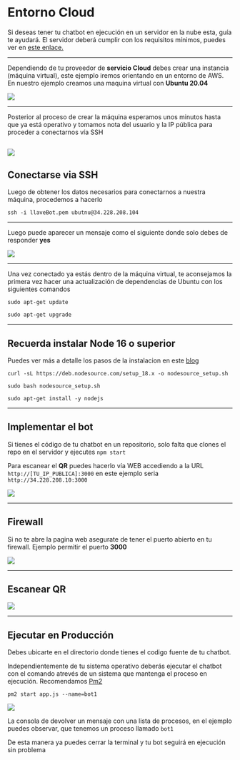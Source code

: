 
# Entorno Cloud

Si deseas tener tu chatbot en ejecución en un servidor en la nube esta, guía te ayudará.
El servidor deberá cumplir con los requisitos mínimos, puedes ver en [este enlace.](/docs/requirements)

---

Dependiendo de tu proveedor de **servicio Cloud** debes crear una instancia (máquina virtual), este ejemplo iremos orientando en un entorno de AWS.
En nuestro ejemplo creamos una maquina virtual con **Ubuntu 20.04**

![](https://i.imgur.com/5zRCz9q.png)

---

Posterior al proceso de crear la máquina esperamos unos minutos hasta que ya está operativo y tomamos nota del usuario y la IP pública para proceder a conectarnos vía SSH

## ![](https://i.imgur.com/ljyJPBm.png)

## Conectarse via SSH

Luego de obtener los datos necesarios para conectarnos a nuestra máquina, procedemos a hacerlo

```shell
ssh -i llaveBot.pem ubutnu@34.228.208.104
```

---

Luego puede aparecer un mensaje como el siguiente donde solo debes de responder **yes**

![](https://i.imgur.com/rUBASqR.png)

---

Una vez conectado ya estás dentro de la máquina virtual, te aconsejamos la primera vez hacer una actualización de dependencias de Ubuntu con los siguientes comandos

```shell
sudo apt-get update
```

```shell
sudo apt-get upgrade
```

---

## Recuerda instalar Node 16 o superior

Puedes ver más a detalle los pasos de la instalacion en este [blog](https://www.digitalocean.com/community/tutorials/how-to-install-node-js-on-ubuntu-20-04-es)

```shell
curl -sL https://deb.nodesource.com/setup_18.x -o nodesource_setup.sh
```

```shell
sudo bash nodesource_setup.sh
```

```shell
sudo apt-get install -y nodejs
```

---

## Implementar el bot

Si tienes el código de tu chatbot en un repositorio, solo falta que clones el repo en el servidor y ejecutes `npm start`

Para escanear el **QR** puedes hacerlo vía WEB accediendo a la URL `http://[TU_IP_PUBLICA]:3000` en este ejemplo seria `http://34.228.208.10:3000`

![](https://i.imgur.com/xcovczm.png)

---

## Firewall

Si no te abre la pagina web asegurate de tener el puerto abierto en tu firewall.
Ejemplo permitir el puerto **3000**

![](https://i.imgur.com/0dAz0B1.png)

---

## Escanear QR

![](https://i.imgur.com/2m3NbXC.png)

---

## Ejecutar en Producción

Debes ubicarte en el directorio donde tienes el codigo fuente de tu chatbot.

Independientemente de tu sistema operativo deberás ejecutar el chatbot con el comando atrevés de un sistema que mantenga el proceso en ejecución.
Recomendamos [Pm2](https://pm2.keymetrics.io/)

```shell
pm2 start app.js --name=bot1
```

![](https://i.imgur.com/ilPS75H.png)

La consola de devolver un mensaje con una lista de procesos, en el ejemplo puedes observar, que tenemos un proceso llamado `bot1`

De esta manera ya puedes cerrar la terminal y tu bot seguirá en ejecución sin problema
